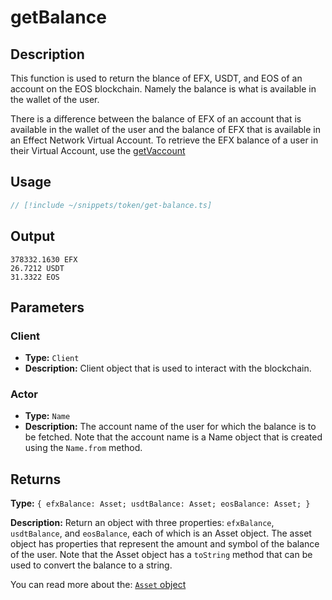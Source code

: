 # getBalance

## Description

This function is used to return the blance of EFX, USDT, and EOS of an account on the EOS blockchain.
Namely the balance is what is available in the wallet of the user.

There is a difference between the balance of EFX of an account that is available in the wallet of the user and the balance of EFX that is available in an Effect Network Virtual Account.
To retrieve the EFX balance of a user in their Virtual Account, use the [getVaccount](/docs/vaccount/get-accounts.mdx)


## Usage

```ts twoslash
// [!include ~/snippets/token/get-balance.ts]
```

## Output

```
378332.1630 EFX
26.7212 USDT
31.3322 EOS
```
## Parameters

### Client
- **Type:** `Client`
- **Description:** Client object that is used to interact with the blockchain.

### Actor

- **Type:** `Name`
- **Description:** 
The account name of the user for which the balance is to be fetched. 
Note that the account name is a Name object that is created using the `Name.from` method.

## Returns

**Type:**  `{ efxBalance: Asset; usdtBalance: Asset; eosBalance: Asset; }`

**Description:** 
Return an object with three properties: `efxBalance`, `usdtBalance`, and `eosBalance`, each of which is an Asset object.
The asset object has properties that represent the amount and symbol of the balance of the user.
Note that the Asset object has a `toString` method that can be used to convert the balance to a string.

You can read more about the: [`Asset` object](/docs/glossary/types#asset)
